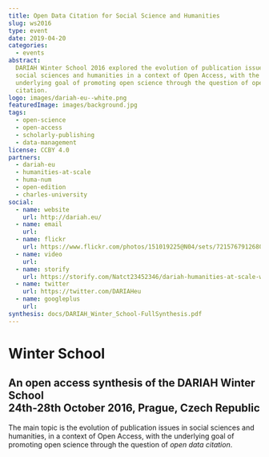 ```yaml
---
title: Open Data Citation for Social Science and Humanities
slug: ws2016
type: event
date: 2019-04-20
categories:
  - events
abstract:
  DARIAH Winter School 2016 explored the evolution of publication issues in
  social sciences and humanities in a context of Open Access, with the
  underlying goal of promoting open science through the question of open data
  citation.
logo: images/dariah-eu--white.png
featuredImage: images/background.jpg
tags:
  - open-science
  - open-access
  - scholarly-publishing
  - data-management
license: CCBY 4.0
partners:
  - dariah-eu
  - humanities-at-scale
  - huma-num
  - open-edition
  - charles-university
social:
  - name: website
    url: http://dariah.eu/
  - name: email
    url:
  - name: flickr
    url: https://www.flickr.com/photos/151019225@N04/sets/72157679126801606/
  - name: video
    url:
  - name: storify
    url: https://storify.com/Natct23452346/dariah-humanities-at-scale-winter-school-in-praha#publicize
  - name: twitter
    url: https://twitter.com/DARIAHeu
  - name: googleplus
    url:
synthesis: docs/DARIAH_Winter_School-FullSynthesis.pdf
---
```


# Winter School

## An open access synthesis of the DARIAH Winter School <br/> 24th-28th October 2016, Prague, Czech Republic

The main topic is the evolution of publication issues in social sciences and
humanities, in a context of Open Access, with the underlying goal of promoting
open science through the question of _open data citation_.
